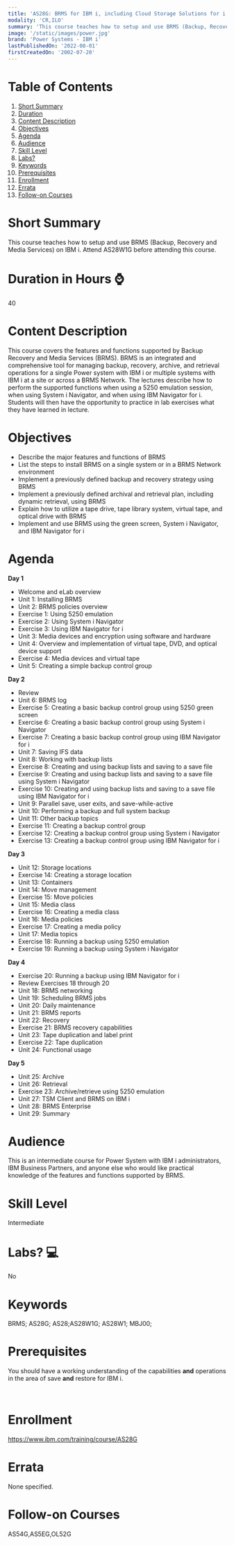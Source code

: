 ```yaml
---
title: 'AS28G: BRMS for IBM i, including Cloud Storage Solutions for i'
modality: 'CR,ILO'
summary: 'This course teaches how to setup and use BRMS (Backup, Recovery and Media Services) on IBM i.  Attend AS28W1G before attending this course.'
image: '/static/images/power.jpg'
brand: 'Power Systems - IBM i'
lastPublishedOn: '2022-08-01'
firstCreatedOn: '2002-07-20'
---
```

# Table of Contents
1.  [Short Summary](#short-summary)
2.  [Duration](#duration-in-hours-)
3.  [Content Description](#content-description)
4.  [Objectives](#objectives)
5.  [Agenda](#agenda)
6.  [Audience](#audience)
7.  [Skill Level](#skill-level)
8.  [Labs?](#labs-)
9.  [Keywords](#keywords)
10. [Prerequisites](#prerequisites)
11. [Enrollment](#enrollment)
12. [Errata](#errata)
13. [Follow-on Courses](#follow-on-courses)

# Short Summary
This course teaches how to setup and use BRMS (Backup, Recovery and Media Services) on IBM i.  Attend AS28W1G before attending this course.

# Duration in Hours ⌚
40

# Content Description
This course covers the features and functions supported by Backup Recovery and Media Services (BRMS). BRMS is an integrated and comprehensive tool for managing backup, recovery, archive, and retrieval operations for a single Power system with IBM i or multiple systems with IBM i at a site or across a BRMS Network. The lectures describe how to perform the supported functions when using a 5250 emulation session, when using System i Navigator, and when using IBM Navigator for i. Students will then have the opportunity to practice in lab exercises what they have learned in lecture.



# Objectives
* Describe the major features and functions of BRMS
* List the steps to install BRMS on a single system or in a BRMS Network environment
* Implement a previously defined backup and recovery strategy using BRMS
* Implement a previously defined archival and retrieval plan, including dynamic retrieval, using BRMS
* Explain how to utilize a tape drive, tape library system, virtual tape, and optical drive with BRMS
* Implement and use BRMS using the green screen, System i Navigator, and IBM Navigator for i


# Agenda
**Day 1**

* Welcome and eLab overview
* Unit 1: Installing BRMS
* Unit 2: BRMS policies overview
* Exercise 1: Using 5250 emulation
* Exercise 2: Using System i Navigator
* Exercise 3: Using IBM Navigator for i
* Unit 3: Media devices and encryption using software and hardware
* Unit 4: Overview and implementation of virtual tape, DVD, and optical device support
* Exercise 4: Media devices and virtual tape
* Unit 5: Creating a simple backup control group

**Day 2**

* Review
* Unit 6: BRMS log
* Exercise 5: Creating a basic backup control group using 5250 green screen
* Exercise 6: Creating a basic backup control group using System i Navigator
* Exercise 7: Creating a basic backup control group using IBM Navigator for i
* Unit 7: Saving IFS data
* Unit 8: Working with backup lists
* Exercise 8: Creating and using backup lists and saving to a save file
* Exercise 9: Creating and using backup lists and saving to a save file using System i Navigator
* Exercise 10: Creating and using backup lists and saving to a save file using IBM Navigator for i
* Unit 9: Parallel save, user exits, and save-while-active
* Unit 10: Performing a backup and full system backup
* Unit 11: Other backup topics
* Exercise 11: Creating a backup control group
* Exercise 12: Creating a backup control group using System i Navigator
* Exercise 13: Creating a backup control group using IBM Navigator for i

**Day 3**

* Unit 12: Storage locations
* Exercise 14: Creating a storage location
* Unit 13: Containers
* Unit 14: Move management
* Exercise 15: Move policies
* Unit 15: Media class
* Exercise 16: Creating a media class
* Unit 16: Media policies
* Exercise 17: Creating a media policy
* Unit 17: Media topics
* Exercise 18: Running a backup using 5250 emulation
* Exercise 19: Running a backup using System i Navigator

**Day 4**

* Exercise 20: Running a backup using IBM Navigator for i
* Review Exercises 18 through 20
* Unit 18: BRMS networking
* Unit 19: Scheduling BRMS jobs
* Unit 20: Daily maintenance
* Unit 21: BRMS reports
* Unit 22: Recovery
* Exercise 21: BRMS recovery capabilities
* Unit 23: Tape duplication and label print
* Exercise 22: Tape duplication
* Unit 24: Functional usage

**Day 5**

* Unit 25: Archive
* Unit 26: Retrieval
* Exercise 23: Archive/retrieve using 5250 emulation
* Unit 27: TSM Client and BRMS on IBM i
* Unit 28: BRMS Enterprise
* Unit 29: Summary


# Audience
This is an intermediate course for Power System with IBM i administrators, IBM Business Partners, and anyone else who would like practical knowledge of the features and functions supported by BRMS.



# Skill Level
Intermediate        

# Labs? 💻
No

# Keywords
BRMS; AS28G; AS28;AS28W1G; AS28W1; MBJ00;

# Prerequisites
You should have a working understanding of the capabilities **and** operations in the area of save **and** restore for IBM i.


 



# Enrollment
https://www.ibm.com/training/course/AS28G

# Errata
None specified.

# Follow-on Courses
AS54G,AS5EG,OL52G

